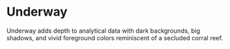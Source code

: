 
<Meta title="Products / Underway" />

# Underway

Underway adds depth to analytical data with dark backgrounds, big shadows, and vivid foreground colors reminiscent of a secluded corral reef.
